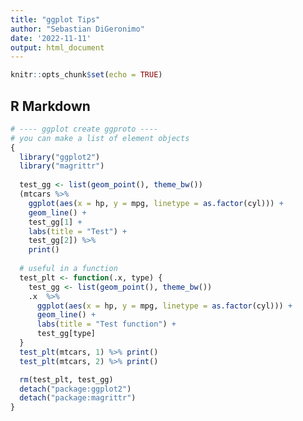```yaml
---
title: "ggplot Tips"
author: "Sebastian DiGeronimo"
date: '2022-11-11'
output: html_document
---
```


```r
knitr::opts_chunk$set(echo = TRUE)
```

## R Markdown
```r
# ---- ggplot create ggproto ----
# you can make a list of element objects
{
  library("ggplot2")
  library("magrittr")
  
  test_gg <- list(geom_point(), theme_bw())
  (mtcars %>% 
    ggplot(aes(x = hp, y = mpg, linetype = as.factor(cyl))) +
    geom_line() +
    test_gg[1] +
    labs(title = "Test") + 
    test_gg[2]) %>%
    print()
  
  # useful in a function
  test_plt <- function(.x, type) {
    test_gg <- list(geom_point(), theme_bw())
    .x  %>% 
      ggplot(aes(x = hp, y = mpg, linetype = as.factor(cyl))) +
      geom_line() +
      labs(title = "Test function") + 
      test_gg[type]
  }
  test_plt(mtcars, 1) %>% print()
  test_plt(mtcars, 2) %>% print()

  rm(test_plt, test_gg)
  detach("package:ggplot2")
  detach("package:magrittr")
}
```